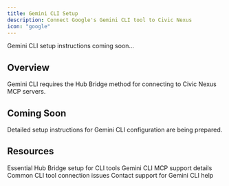 ```yaml
---
title: Gemini CLI Setup
description: Connect Google's Gemini CLI tool to Civic Nexus
icon: "google"
---
```


<Note>
  Gemini CLI setup instructions coming soon...
</Note>

## Overview

Gemini CLI requires the Hub Bridge method for connecting to Civic Nexus MCP servers.

## Coming Soon

Detailed setup instructions for Gemini CLI configuration are being prepared.

## Resources

<CardGroup cols={2}>
  <Card title="Hub Bridge Guide" icon="bridge" href="/nexus/quickstart/hub-bridge">
    Essential Hub Bridge setup for CLI tools
  </Card>
  <Card title="Client Compatibility" icon="table" href="/nexus/reference/client-compatibility">
    Gemini CLI MCP support details
  </Card>
  <Card title="Troubleshooting" icon="wrench" href="/nexus/troubleshooting">
    Common CLI tool connection issues
  </Card>
  <Card title="Get Help" icon="slack" href="https://join.slack.com/t/civic-developers/shared_invite/zt-37tv9fyo7-aDT43mUjOFQwdQFmfZLTRw">
    Contact support for Gemini CLI help
  </Card>
</CardGroup>
